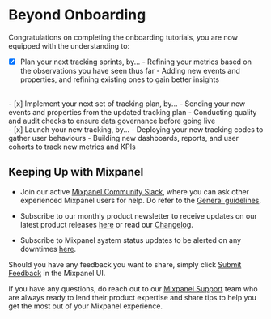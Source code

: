 # Beyond Onboarding


Congratulations on completing the onboarding tutorials, you are now equipped with the understanding to:
<br />
- [x] Plan your next tracking sprints, by...
      - Refining your metrics based on the observations you have seen thus far
      - Adding new events and properties, and refining existing ones to gain better insights
<br />
- [x] Implement your next set of tracking plan, by...
      - Sending your new events and properties from the updated tracking plan
      - Conducting quality and audit checks to ensure data governance before going live
<br />
- [x] Launch your new tracking, by...
      - Deploying your new tracking codes to gather user behaviours
      - Building new dashboards, reports, and user cohorts to track new metrics and KPIs

## Keeping Up with Mixpanel

- Join our active [Mixpanel Community Slack](https://www.mixpanel.com/community-slack), where you can ask other experienced Mixpanel users for help. Do refer to the [General guidelines](/docs/community/guidelines#general-guidelines).

- Subscribe to our monthly product newsletter to receive updates on our latest product releases [here](https://mixpanel.com/product-releases) or read our [Changelog](/changelogs).

- Subscribe to Mixpanel system status updates to be alerted on any downtimes [here](https://www.mixpanelstatus.com/).

Should you have any feedback you want to share, simply click [Submit Feedback](https://mixpanel.com/submit-feedback) in the Mixpanel UI.


If you have any questions, do reach out to our [Mixpanel Support](/docs/response-times#contacting-mixpanel-support) team who are always ready to lend their product expertise and share tips to help you get the most out of your Mixpanel experience.
